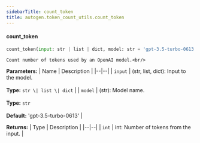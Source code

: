 ```yaml
---
sidebarTitle: count_token
title: autogen.token_count_utils.count_token
---
```


<code class="doc-symbol doc-symbol-heading doc-symbol-function"></code>
#### count_token

```python
count_token(input: str | list | dict, model: str = 'gpt-3.5-turbo-0613') -> int
```

    Count number of tokens used by an OpenAI model.<br/>

<b>Parameters:</b>
| Name | Description |
|--|--|
| `input` | (str, list, dict): Input to the model.<br/><br/>**Type:** `str \| list \| dict` |
| `model` | (str): Model name.<br/><br/>**Type:** `str`<br/><br/>**Default:** 'gpt-3.5-turbo-0613' |

<b>Returns:</b>
| Type | Description |
|--|--|
| `int` | int: Number of tokens from the input. |

<br />